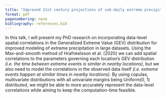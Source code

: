 ```yaml
---
title: "Improved 21st century projections of sub-daily extreme precipitation by spatio-temporal recalibration"
format: pdf
pagenumbering: none
bibliography: references.bib
---
```


In this talk, I will present my PhD research on incorporating data-level spatial correlations in the Generalized Extreme Value (GEV) distribution for improved modeling of extreme precipitation in large datasets. Using the Max-and-smooth method of Hrafnkelsson et al. (2020) we can add spatial correlations to the parameters governing each location's GEV distribution *(i.e. the time between extreme events is similar in nearby locations)*, but we also need to model the correlations in the observed data itself *(i.e. extreme events happen at similar times in nearby locations)*. By using copulas, multivariate distributions with all univariate margins being Uniform(0, 1) distributed, we might be able to more accurately represent the data-level correlations while aiming to keep the computation-time feasible. 
